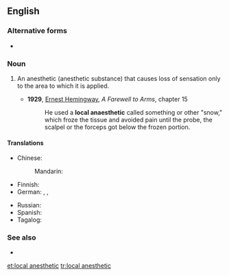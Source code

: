 ==English==

===Alternative forms===
* {{l|en|local anaesthetic}}

===Noun===
{{wikipedia}}
{{en-noun}}

# {{lb|en|medicine}} An anesthetic (anesthetic substance) that causes loss of sensation only to the area to which it is applied.
#* '''1929''', [[w:Ernest Hemingway|Ernest Hemingway]], ''A Farewell to Arms'', chapter 15
#*: He used a '''local anaesthetic''' called something or other "snow," which froze the tissue and avoided pain until the probe, the scalpel or the forceps got below the frozen portion.

====Translations====
{{trans-top|substance}}
* Chinese:
*: Mandarin: {{t-needed|cmn}}
* Finnish: {{t|fi|paikallispuudutusaine}}
* German: {{t|de|Lokalanästhetikum|n}} {{qualifier|technical}}, {{t|de|lokales Betäubungsmittel|n}}, {{t+|de|Betäubungsmittel|n}}
{{trans-mid}}
* Russian: {{t-needed|ru}}
* Spanish: {{t|es|anestésico local|m}}
* Tagalog: {{t|tl|pampamanhid}}
{{trans-bottom}}

===See also===
* {{l|en|general anesthetic}}

[[et:local anesthetic]]
[[tr:local anesthetic]]